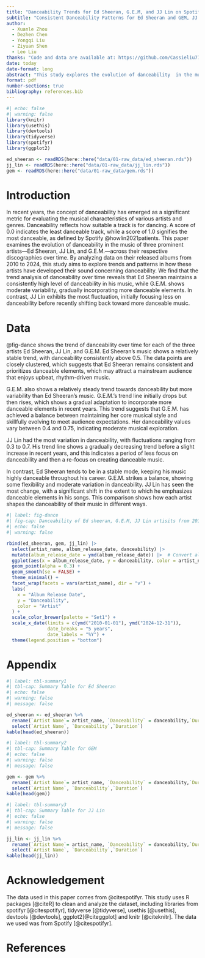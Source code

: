 ```yaml
---
title: "Danceability Trends for Ed Sheeran, G.E.M, and JJ Lin on Spotify (2010-2024)"
subtitle: "Consistent Danceability Patterns for Ed Sheeran and GEM, JJ Lin Shows Fluctuations"
author: 
  - Xuanle Zhou
  - Dezhen Chen
  - Yongqi Liu
  - Ziyuan Shen
  - Leo Liu
thanks: "Code and data are available at: https://github.com/Cassieliu77/Spotify_Trend_Analysis.git "
date: today
date-format: long
abstract: "This study explores the evolution of danceability  in the music of Ed Sheeran, JJ Lin, and G.E.M. from 2010 to 2024. It reveals that Ed Sheeran consistently maintains a high level of danceability, while G.E.M. incorporates increasingly danceable elements over time. In contrast, JJ Lin exhibits significant fluctuations in his focus on danceability."
format: pdf
number-sections: true
bibliography: references.bib
---
```


```r
#| echo: false
#| warning: false
library(knitr)
library(usethis)
library(devtools) 
library(tidyverse)
library(spotifyr)
library(ggplot2)

ed_sheeran <- readRDS(here::here("data/01-raw_data/ed_sheeran.rds"))
jj_lin <- readRDS(here::here("data/01-raw_data/jj_lin.rds"))
gem <- readRDS(here::here("data/01-raw_data/gem.rds"))
```


# Introduction

In recent years, the concept of danceability has emerged as a significant metric for evaluating the musical characteristics of various artists and genres. Danceability reflects how suitable a track is for dancing. A score of 0.0 indicates the least danceable track, while a score of 1.0 signifies the most danceable, as defined by Spotify @howlin2021patients. This paper examines the evolution of danceability in the music of three prominent artists—Ed Sheeran, JJ Lin, and G.E.M.—across their respective discographies over time. By analyzing data on their released albums from 2010 to 2024, this study aims to explore trends and patterns in how these artists have developed their sound concerning danceability. We find that the trend analysis of danceability over time reveals that Ed Sheeran maintains a consistently high level of danceability in his music, while G.E.M. shows moderate variability, gradually incorporating more danceable elements. In contrast, JJ Lin exhibits the most fluctuation, initially focusing less on danceability before recently shifting back toward more danceable music.

# Data {#sec-data}
@fig-dance shows the trend of danceability over time for each of the three artists Ed Sheeran, JJ Lin, and G.E.M. Ed Sheeran's music shows a relatively stable trend, with danceability consistently above 0.5. The data points are closely clustered, which suggests that Ed Sheeran remains consistent and prioritizes danceable elements, which may attract a mainstream audience that enjoys upbeat, rhythm-driven music.

G.E.M. also shows a relatively steady trend towards danceability but more variability than Ed Sheeran's music. G.E.M.'s trend line initially drops but then rises, which shows a gradual adaptation to incorporate more danceable elements in recent years. This trend suggests that G.E.M. has achieved a balance between maintaining her core musical style and skillfully evolving to meet audience expectations. Her danceability values vary between 0.4 and 0.75, indicating moderate musical exploration.

JJ Lin had the most variation in danceability, with fluctuations ranging from 0.3 to 0.7. His trend line shows a gradually decreasing trend before a slight increase in recent years, and this indicates a period of less focus on danceability and then a re-focus on creating danceable music. 

In contrast, Ed Sheeran tends to be in a stable mode, keeping his music highly danceable throughout his career. G.E.M. strikes a balance, showing some flexibility and moderate variation in danceability. JJ Lin has seen the most change, with a significant shift in the extent to which he emphasizes danceable elements in his songs. This comparison shows how each artist shapes the danceability of their music in different ways.

```r
#| label: fig-dance
#| fig-cap: Danceability of Ed sheeran, G.E.M, JJ Lin artisits from 2010 to 2024
#| echo: false
#| warning: false

rbind(ed_sheeran, gem, jj_lin) |>
  select(artist_name, album_release_date, danceability) |>
  mutate(album_release_date = ymd(album_release_date)) |>  # Convert album release date to date format
  ggplot(aes(x = album_release_date, y = danceability, color = artist_name)) +
  geom_point(alpha = 0.3) +  
  geom_smooth(se = FALSE) +  
  theme_minimal() +  
  facet_wrap(facets = vars(artist_name), dir = "v") +  
  labs(
    x = "Album Release Date",
    y = "Danceability",
    color = "Artist"
  ) +
  scale_color_brewer(palette = "Set1") + 
  scale_x_date(limits = c(ymd("2010-01-01"), ymd("2024-12-31")),  
               date_breaks = "5 years",  
               date_labels = "%Y") +  
  theme(legend.position = "bottom") 
```
\newpage

\appendix

# Appendix {-}
```r
#| label: tbl-summary1
#| tbl-cap: Summary Table for Ed Sheeran
#| echo: false
#| warning: false
#| message: false

ed_sheeran <- ed_sheeran %>%
  rename(`Artist Name`= artist_name, `Danceability` = danceability,`Duration` = duration_ms) %>%
  select(`Artist Name`, `Danceability`,`Duration`)
kable(head(ed_sheeran))
```

```r
#| label: tbl-summary2
#| tbl-cap: Summary Table for GEM
#| echo: false
#| warning: false
#| message: false

gem <- gem %>%
  rename(`Artist Name`= artist_name, `Danceability` = danceability,`Duration` = duration_ms) %>%
  select(`Artist Name`, `Danceability`,`Duration`)
kable(head(gem))
```

```r
#| label: tbl-summary3
#| tbl-cap: Summary Table for JJ Lin
#| echo: false
#| warning: false
#| message: false

jj_lin <- jj_lin %>%
  rename(`Artist Name`= artist_name, `Danceability` = danceability,`Duration` = duration_ms) %>%
  select(`Artist Name`, `Danceability`,`Duration`)
kable(head(jj_lin))
```

# Acknowledgement

The data used in this paper comes from @citespotifyr. This study uses R packages [@citeR] to clean and analyze the dataset, including libraries from spotifyr [@citespotifyr], tidyverse [@tidyverse], usethis [@usethis], devtools [@devtools], ggplot2[@citeggplot]  and knitr [@citeknitr]. The data we used was from Spotify [@citespotifyr].


\newpage


# References


